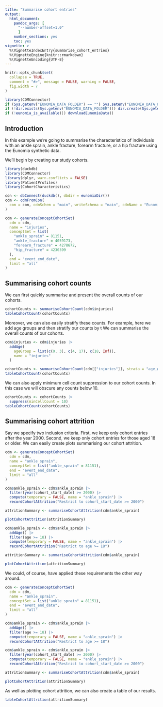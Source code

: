 ```yaml
---
title: "Summarise cohort entries"
output: 
  html_document:
    pandoc_args: [
      "--number-offset=1,0"
      ]
    number_sections: yes
    toc: yes
vignette: >
  %\VignetteIndexEntry{summarise_cohort_entries}
  %\VignetteEngine{knitr::rmarkdown}
  %\VignetteEncoding{UTF-8}
---
```


```r
knitr::opts_chunk$set(
  collapse = TRUE,
  comment = "#>", message = FALSE, warning = FALSE,
  fig.width = 7
)

library(CDMConnector)
if (Sys.getenv("EUNOMIA_DATA_FOLDER") == "") Sys.setenv("EUNOMIA_DATA_FOLDER" = tempdir())
if (!dir.exists(Sys.getenv("EUNOMIA_DATA_FOLDER"))) dir.create(Sys.getenv("EUNOMIA_DATA_FOLDER"))
if (!eunomia_is_available()) downloadEunomiaData()
```

## Introduction
In this example we're going to summarise the characteristics of individuals with an ankle sprain, ankle fracture, forearm fracture, or a hip fracture using the Eunomia synthetic data. 

We'll begin by creating our study cohorts.

```r
library(duckdb)
library(CDMConnector)
library(dplyr, warn.conflicts = FALSE)
library(PatientProfiles)
library(CohortCharacteristics)

con <- dbConnect(duckdb(), dbdir = eunomiaDir())
cdm <- cdmFromCon(
  con = con, cdmSchem = "main", writeSchema = "main", cdmName = "Eunomia"
)

cdm <- generateConceptCohortSet(
  cdm = cdm,
  name = "injuries",
  conceptSet = list(
    "ankle_sprain" = 81151,
    "ankle_fracture" = 4059173,
    "forearm_fracture" = 4278672,
    "hip_fracture" = 4230399
  ),
  end = "event_end_date",
  limit = "all"
)
```

## Summarising cohort counts

We can first quickly summarise and present the overall counts of our cohorts.
```r
cohortCounts <- summariseCohortCount(cdm$injuries)
tableCohortCount(cohortCounts)
```

Moreover, we can also easily stratify these counts. For example, here we add age groups and then stratify our counts by t
We can summarise the overall counts of our cohorts.
```r
cdm$injuries <- cdm$injuries |>
  addAge(
    ageGroup = list(c(0, 3), c(4, 17), c(18, Inf)),
    name = "injuries"
  )

cohortCounts <- summariseCohortCount(cdm[["injuries"]], strata = "age_group")
tableCohortCount(cohortCounts)
```

We can also apply minimum cell count suppression to our cohort counts. In this case we will obscure any counts below 10.
```r
cohortCounts <- cohortCounts |>
  suppress(minCellCount = 10)
tableCohortCount(cohortCounts)
```

## Summarising cohort attrition
Say we specify two inclusion criteria. First, we keep only cohort entries after the year 2000. Second, we keep only cohort entries for those aged 18 or older. We can easily create plots summarising our cohort attrition.

```r
cdm <- generateConceptCohortSet(
  cdm = cdm,
  name = "ankle_sprain",
  conceptSet = list("ankle_sprain" = 81151),
  end = "event_end_date",
  limit = "all"
)

cdm$ankle_sprain <- cdm$ankle_sprain |>
  filter(year(cohort_start_date) >= 2000) |>
  compute(temporary = FALSE, name = "ankle_sprain") |>
  recordCohortAttrition("Restrict to cohort_start_date >= 2000")

attritionSummary <- summariseCohortAttrition(cdm$ankle_sprain)

plotCohortAttrition(attritionSummary)
```

```r
cdm$ankle_sprain <- cdm$ankle_sprain |>
  addAge() |>
  filter(age >= 18) |>
  compute(temporary = FALSE, name = "ankle_sprain") |>
  recordCohortAttrition("Restrict to age >= 18")

attritionSummary <- summariseCohortAttrition(cdm$ankle_sprain)

plotCohortAttrition(attritionSummary)
```

We could, of course, have applied these requirements the other way around.

```r
cdm <- generateConceptCohortSet(
  cdm = cdm,
  name = "ankle_sprain",
  conceptSet = list("ankle_sprain" = 81151),
  end = "event_end_date",
  limit = "all"
)

cdm$ankle_sprain <- cdm$ankle_sprain |>
  addAge() |>
  filter(age >= 18) |>
  compute(temporary = FALSE, name = "ankle_sprain") |>
  recordCohortAttrition("Restrict to age >= 18")

cdm$ankle_sprain <- cdm$ankle_sprain |>
  filter(year(cohort_start_date) >= 2000) |>
  compute(temporary = FALSE, name = "ankle_sprain") |>
  recordCohortAttrition("Restrict to cohort_start_date >= 2000")

attritionSummary <- summariseCohortAttrition(cdm$ankle_sprain)

plotCohortAttrition(attritionSummary)
```

As well as plotting cohort attrition, we can also create a table of our results.
```r
tableCohortAttrition(attritionSummary)
```
